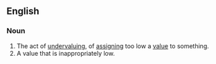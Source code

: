==English==

===Noun===
{{en-noun}}

#The act of [[undervaluing]], of [[assigning]] too low a [[value]] to something.
#A value that is inappropriately low.